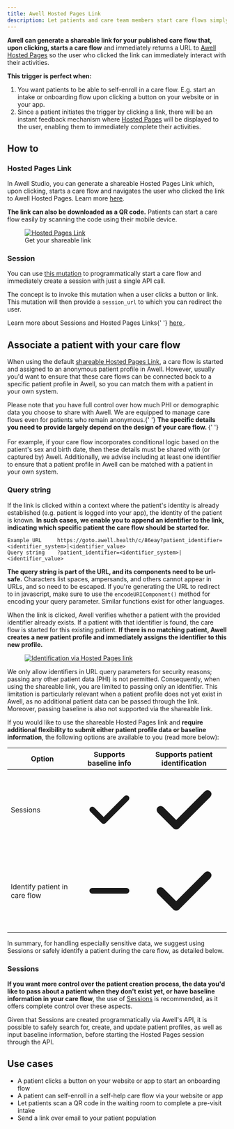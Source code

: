 ```yaml
---
title: Awell Hosted Pages Link
description: Let patients and care team members start care flows simply by clicking a link
---
```


**Awell can generate a shareable link for your published care flow that, upon clicking, starts a care flow** and immediately returns a URL to [Awell Hosted Pages](/awell-orchestration/docs/interact-with-care-flows/awell-hosted-pages/overview-hosted-pages) so the user who clicked the link can immediately interact with their activities.

**This trigger is perfect when:**

1. You want patients to be able to self-enroll in a care flow. E.g. start an intake or onboarding flow upon clicking a button on your website or in your app.
2. Since a patient initiates the trigger by clicking a link, there will be an instant feedback mechanism where [Hosted Pages](/awell-orchestration/docs/interact-with-care-flows/awell-hosted-pages/overview-hosted-pages) will be displayed to the user, enabling them to immediately complete their activities.

## How to

### Hosted Pages Link

In Awell Studio, you can generate a shareable Hosted Pages Link which, upon clicking, starts a care flow and navigates the user who clicked the link to Awell Hosted Pages. Learn more [here](https://help.awellhealth.com/en/articles/8205067-hosted-pages-settings#h_ff100e8431).

**The link can also be downloaded as a QR code.** Patients can start a care flow easily by scanning the code using their mobile device.

<figure className="w-full flex flex-col justify-center text-center relative">
  <div className="bg-white p-4 w-3/4 mx-auto rounded-md">
    <a
      href="https://downloads.intercomcdn.com/i/o/894781850/e73580e09b11d9a09efeae68/image.png"
      target="_blank"
      title="Hosted Pages Link"
    >
      <img
        src="https://downloads.intercomcdn.com/i/o/894781850/e73580e09b11d9a09efeae68/image.png"
        alt="Hosted Pages Link"
      />
    </a>
  </div>
  <figcaption className="dark:text-slate-400 pt-2">
    Get your shareable link
  </figcaption>
</figure>

### Session

You can use [this mutation](/awell-orchestration/api-reference/mutations/start-pathway-and-hosted-pages-session) to programmatically start a care flow and immediately create a session with just a single API call.

The concept is to invoke this mutation when a user clicks a button or link. This mutation will then provide a `session_url` to which you can redirect the user.

<Alert title="Sessions and Hosted Pages Links" type="info">
  <p>
    Learn more about Sessions and Hosted Pages Links{' '}
    <a
      href="/awell-orchestration/docs/interact-with-care-flows/awell-hosted-pages/sessions-and-links"
      title="Sessions and Links"
    >
      here
    </a>
    .
  </p>
</Alert>

## Associate a patient with your care flow

When using the default [shareable Hosted Pages Link](#hosted-pages-link), a care flow is started and assigned to an anonymous patient profile in Awell. However, usually you'd want to ensure that these care flows can be connected back to a specific patient profile in Awell, so you can match them with a patient in your own system.

<Alert title="Sharing PHI with Awell" type="info">
  <p>
    Please note that you have full control over how much PHI or demographic data
    you choose to share with Awell. We are equipped to manage care flows even
    for patients who remain anonymous.{' '}
    <strong>
      The specific details you need to provide largely depend on the design of
      your care flow.
    </strong>{' '}
    <br />
    <br />
    For example, if your care flow incorporates conditional logic based on the
    patient's sex and birth date, then these details must be shared with (or
    captured by) Awell. Additionally, we advise including at least one
    identifier to ensure that a patient profile in Awell can be matched with a
    patient in your own system.
  </p>
</Alert>

### Query string

If the link is clicked within a context where the patient's identity is already established (e.g. patient is logged into your app), the identity of the patient is known. **In such cases, we enable you to append an identifier to the link, indicating which specific patient the care flow should be started for.**

```URL
Example URL     https://goto.awell.health/c/86eay?patient_identifier=<identifier_system>|<identifier_value>
Query string    ?patient_identifier=<identifier_system>|<identifier_value>
```

**The query string is part of the URL, and its components need to be url-safe.** Characters list spaces, ampersands, and others cannot appear in URLs, and so need to be escaped. If you're generating the URL to redirect to in javascript, make sure to use the
`encodeURIComponent()` method for encoding your query parameter. Similar functions exist for other languages.

When the link is clicked, Awell verifies whether a patient with the provided identifier already exists. If a patient with that identifier is found, the care flow is started for this existing patient. **If there is no matching patient, Awell creates a new patient profile and immediately assigns the identifier to this new profile.**

<figure className="w-full flex flex-col justify-center text-center relative">
  <div className="bg-white p-4 w-3/4 mx-auto rounded-md">
    <a
      href="https://res.cloudinary.com/da7x4rzl4/image/upload/v1709543689/Developer%20portal/identification_hosted_pages_link.png"
      target="_blank"
      title="Identification via Hosted Pages link"
    >
      <img
        src="https://res.cloudinary.com/da7x4rzl4/image/upload/v1709543689/Developer%20portal/identification_hosted_pages_link.png"
        alt="Identification via Hosted Pages link"
      />
    </a>
  </div>
</figure>

<Alert title="Query parameters" type="warning">
  <p>
    We only allow identifiers in URL query parameters for security reasons;
    passing any other patient data (PHI) is not permitted. Consequently, when
    using the shareable link, you are limited to passing only an identifier.
    This limitation is particularly relevant when a patient profile does not yet
    exist in Awell, as no additional patient data can be passed through the
    link. Moreover, passing baseline is also not supported via the shareable
    link.
  </p>
</Alert>

If you would like to use the shareable Hosted Pages link and **require additional flexibility to submit either patient profile data or baseline information**, the following options are available to you (read more below):

<div className="table-wrapper">
  <table>
    <thead>
      <tr>
        <th>Option</th>
        <th className="text-center">Supports baseline info</th>
        <th className="text-center">Supports patient identification</th>
      </tr>
    </thead>
    <tbody>
      <tr>
        <td>Sessions</td>
        <td>
          <svg
            xmlns="http://www.w3.org/2000/svg"
            viewBox="0 0 20 20"
            fill="currentColor"
            aria-hidden="true"
            class="h-5 w-5 text-green-500 mx-auto"
          >
            <path
              fill-rule="evenodd"
              d="M16.707 5.293a1 1 0 010 1.414l-8 8a1 1 0 01-1.414 0l-4-4a1 1 0 011.414-1.414L8 12.586l7.293-7.293a1 1 0 011.414 0z"
              clip-rule="evenodd"
            ></path>
          </svg>
        </td>
        <td>
          <svg
            xmlns="http://www.w3.org/2000/svg"
            viewBox="0 0 20 20"
            fill="currentColor"
            aria-hidden="true"
            class="h-5 w-5 text-green-500 mx-auto"
          >
            <path
              fill-rule="evenodd"
              d="M16.707 5.293a1 1 0 010 1.414l-8 8a1 1 0 01-1.414 0l-4-4a1 1 0 011.414-1.414L8 12.586l7.293-7.293a1 1 0 011.414 0z"
              clip-rule="evenodd"
            ></path>
          </svg>
        </td>
      </tr>
      <tr>
        <td>Identify patient in care flow</td>
        <td>
          <svg
            xmlns="http://www.w3.org/2000/svg"
            viewBox="0 0 20 20"
            fill="currentColor"
            aria-hidden="true"
            class="h-5 w-5 text-slate-400 mx-auto"
          >
            <path
              fill-rule="evenodd"
              d="M3 10a1 1 0 011-1h12a1 1 0 110 2H4a1 1 0 01-1-1z"
              clip-rule="evenodd"
            ></path>
          </svg>
        </td>
        <td>
          <svg
            xmlns="http://www.w3.org/2000/svg"
            viewBox="0 0 20 20"
            fill="currentColor"
            aria-hidden="true"
            class="h-5 w-5 text-green-500 mx-auto"
          >
            <path
              fill-rule="evenodd"
              d="M16.707 5.293a1 1 0 010 1.414l-8 8a1 1 0 01-1.414 0l-4-4a1 1 0 011.414-1.414L8 12.586l7.293-7.293a1 1 0 011.414 0z"
              clip-rule="evenodd"
            ></path>
          </svg>
        </td>
      </tr>
    </tbody>
  </table>
</div>

In summary, for handling especially sensitive data, we suggest using Sessions or safely identify a patient during the care flow, as detailed below.

### Sessions

**If you want more control over the patient creation process, the data you'd like to pass about a patient when they don't exist yet, or have baseline information in your care flow**, the use of [Sessions](#session) is recommended, as it offers complete control over these aspects.

Given that Sessions are created programmatically via Awell's API, it is possible to safely search for, create, and update patient profiles, as well as input baseline information, before starting the Hosted Pages session through the API.

## Use cases

- A patient clicks a button on your website or app to start an onboarding flow
- A patient can self-enroll in a self-help care flow via your website or app
- Let patients scan a QR code in the waiting room to complete a pre-visit intake
- Send a link over email to your patient population
